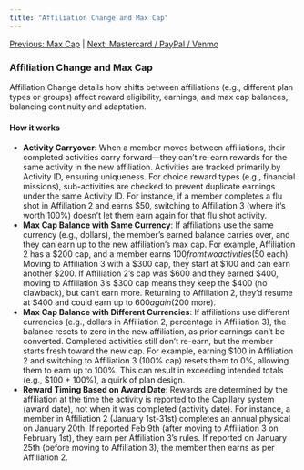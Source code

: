 ```yaml
---
title: "Affiliation Change and Max Cap"
---
```


[Previous: Max Cap](/rally-engage/max-cap) | [Next: Mastercard / PayPal / Venmo](/rally-engage/mastercard-paypal-venmo-with-bank-transfer)

### **Affiliation Change and Max Cap**

Affiliation Change details how shifts between affiliations (e.g., different plan types or groups) affect reward eligibility, earnings, and max cap balances, balancing continuity and adaptation.

#### **How it works**

- **Activity Carryover**: When a member moves between affiliations, their completed activities carry forward—they can’t re-earn rewards for the same activity in the new affiliation. Activities are tracked primarily by Activity ID, ensuring uniqueness. For choice reward types (e.g., financial missions), sub-activities are checked to prevent duplicate earnings under the same Activity ID. For instance, if a member completes a flu shot in Affiliation 2 and earns $50, switching to Affiliation 3 (where it’s worth 100%) doesn’t let them earn again for that flu shot activity.
- **Max Cap Balance with Same Currency**: If affiliations use the same currency (e.g., dollars), the member’s earned balance carries over, and they can earn up to the new affiliation’s max cap. For example, Affiliation 2 has a $200 cap, and a member earns $100 from two activities ($50 each). Moving to Affiliation 3 with a $300 cap, they start at $100 and can earn another $200. If Affiliation 2’s cap was $600 and they earned $400, moving to Affiliation 3’s $300 cap means they keep the $400 (no clawback), but can’t earn more. Returning to Affiliation 2, they’d resume at $400 and could earn up to $600 again ($200 more).
- **Max Cap Balance with Different Currencies**: If affiliations use different currencies (e.g., dollars in Affiliation 2, percentage in Affiliation 3), the balance resets to zero in the new affiliation, as prior earnings can’t be converted. Completed activities still don’t re-earn, but the member starts fresh toward the new cap. For example, earning $100 in Affiliation 2 and switching to Affiliation 3 (100% cap) resets them to 0%, allowing them to earn up to 100%. This can result in exceeding intended totals (e.g., $100 \+ 100%), a quirk of plan design.
- **Reward Timing Based on Award Date**: Rewards are determined by the affiliation at the time the activity is reported to the Capillary system (award date), not when it was completed (activity date). For instance, a member in Affiliation 2 (January 1st-31st) completes an annual physical on January 20th. If reported Feb 9th (after moving to Affiliation 3 on February 1st), they earn per Affiliation 3’s rules. If reported on January 25th (before moving to Affiliation 3), the member then earns as per Affiliation 2\.
